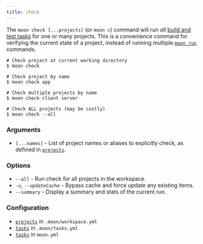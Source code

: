 ```yaml
---
title: check
---
```



The `moon check [...projects]` (or `moon c`) command will run _all_
[build and test tasks](../concepts/task#types) for one or many projects. This is a convenience
command for verifying the current state of a project, instead of running multiple
[`moon run`](./run) commands.

```shell
# Check project at current working directory
$ moon check

# Check project by name
$ moon check app

# Check multiple projects by name
$ moon check client server

# Check ALL projects (may be costly)
$ moon check --all
```

### Arguments

- `[...names]` - List of project names or aliases to explicitly check, as defined in
  [`projects`](../config/workspace#projects).

### Options

- `--all` - Run check for all projects in the workspace.
- `-u`, `--updateCache` - Bypass cache and force update any existing items.
- `--summary` - Display a summary and stats of the current run. <VersionLabel version="1.25.0" />

### Configuration

- [`projects`](../config/workspace#projects) in `.moon/workspace.yml`
- [`tasks`](../config/tasks#tasks) in `.moon/tasks.yml`
- [`tasks`](../config/project#tasks) in `moon.yml`
